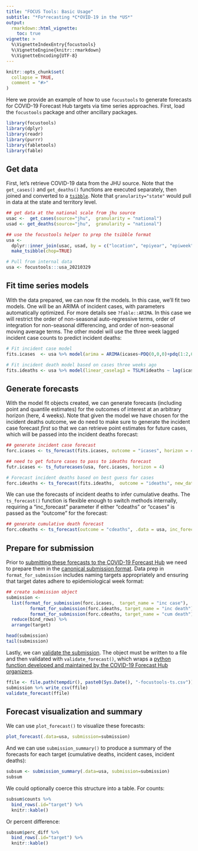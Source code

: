 ```yaml
---
title: "FOCUS Tools: Basic Usage"
subtitle: "*Fo*recasting *C*OVID-19 in the *US*"
output: 
  rmarkdown::html_vignette:
    toc: true
vignette: >
  %\VignetteIndexEntry{focustools}
  %\VignetteEngine{knitr::rmarkdown}
  %\VignetteEncoding{UTF-8}
---
```


```r
knitr::opts_chunk$set(
  collapse = TRUE,
  comment = "#>"
)
```


Here we provide an example of how to use `focustools` to generate forecasts for COVID-19 Forecast Hub targets via time series approaches. First, load the `focustools` package and other ancillary packages.

```r
library(focustools)
library(dplyr)
library(readr)
library(purrr)
library(fabletools)
library(fable)
```


## Get data

First, let's retrieve COVID-19 data from the JHU source. Note that the `get_cases()` and `get_deaths()` functions are executed separately, then joined and converted to a [`tsibble`](https://otexts.com/fpp3/tsibbles.html). Note that `granularity="state"` would pull in data at the state and territory level.

```r
## get data at the national scale from jhu source
usac <-  get_cases(source="jhu",  granularity = "national")
usad <- get_deaths(source="jhu",  granularity = "national")

## use the focustools helper to prep the tsibble format
usa <-  
  dplyr::inner_join(usac, usad, by = c("location", "epiyear", "epiweek")) %>% 
  make_tsibble(chop=TRUE)
```

```r
# Pull from internal data
usa <- focustools:::usa_20210329
```

## Fit time series models

With the data prepared, we can now fit the models. In this case, we'll fit two models. One will be an ARIMA of incident cases, with parameters automatically optimized. For more details see `?fable::ARIMA`. In this case we will restrict the order of non-seasonal auto-regressive terms, order of integration for non-seasonal differencing, and order of non-seasonal moving average terms. The other model will use the three week lagged incident case counts to predict incident deaths:

```r
# Fit incident case model
fits.icases  <- usa %>% model(arima = ARIMA(icases~PDQ(0,0,0)+pdq(1:2,0:2,0), stepwise=FALSE, approximation=FALSE))

# Fit incident death model based on cases three weeks ago
fits.ideaths <- usa %>% model(linear_caselag3 = TSLM(ideaths ~ lag(icases, 3)))
```

## Generate forecasts

With the model fit objects created, we can generate forecasts (including point and quantile estimates) for the outcomes of interest at an arbitrary horizon (here, 4 weeks). Note that given the model we have chosen for the incident deaths outcome, we do need to make sure to generate the incident case forecast *first* so that we can retrieve point estimates for future cases, which will be passed into the incident deaths forecast:

```r
## generate incident case forecast
forc.icases <- ts_forecast(fits.icases, outcome = "icases", horizon = 4)

## need to get future cases to pass to ideaths forecast
futr.icases <- ts_futurecases(usa, forc.icases, horizon = 4)

# Forecast incident deaths based on best guess for cases
forc.ideaths <- ts_forecast(fits.ideaths,  outcome = "ideaths", new_data = futr.icases)
```

We can use the forecasts of incident deaths to infer cumulative deaths. The `ts_forecast()` function is flexible enough to switch methods internally, requiring a "inc_forecast" parameter if either "cdeaths" or "ccases" is passed as the "outcome" for the forecast:

```r
## generate cumulative death forecast
forc.cdeaths <- ts_forecast(outcome = "cdeaths", .data = usa, inc_forecast = forc.ideaths)
```

## Prepare for submission 

Prior to [submitting these forecasts to the COVID-19 Forecast Hub](https://github.com/reichlab/covid19-forecast-hub/blob/708ea2b0e34ecb03afb82a62eb9bf5a1b4b97222/data-processed/README.md) we need to prepare them in the [canonical submission format](https://github.com/reichlab/covid19-forecast-hub/blob/master/data-processed/README.md#forecast-file-format). Data prep in `format_for_submission` includes naming targets appropriately and ensuring that target dates adhere to epidemiological week format:

```r
## create submission object
submission <-
  list(format_for_submission(forc.icases,  target_name = "inc case"),
         format_for_submission(forc.ideaths, target_name = "inc death"),
         format_for_submission(forc.cdeaths, target_name = "cum death")) %>%
  reduce(bind_rows) %>%
  arrange(target)

head(submission)
tail(submission)
```

Lastly, we can [validate the submission](https://github.com/reichlab/covid19-forecast-hub/blob/master/data-processed/README.md#forecast-validation). The object must be written to a file and then validated with `validate_forecast()`, which wraps a [python function developed and maintained by the COVID-19 Forecast Hub organizers](https://github.com/reichlab/covid19-forecast-hub/blob/708ea2b0e34ecb03afb82a62eb9bf5a1b4b97222/code/validation/test_formatting.py). 

```r
ffile <- file.path(tempdir(), paste0(Sys.Date(), "-focustools-ts.csv"))
submission %>% write_csv(ffile)
validate_forecast(ffile)
```

## Forecast visualization and summary

We can use `plot_forecast()` to visualize these forecasts:

```r
plot_forecast(.data=usa, submission=submission)
```

And we can use `submission_summary()` to produce a summary of the forecasts for each target (cumulative deaths, incident cases, incident deaths):

```r
subsum <- submission_summary(.data=usa, submission=submission)
subsum
```

We could optionally coerce this structure into a table. For counts:

```r
subsum$counts %>% 
  bind_rows(.id="target") %>% 
  knitr::kable()
```

Or percent difference:

```r
subsum$perc_diff %>% 
  bind_rows(.id="target") %>% 
  knitr::kable()
```


